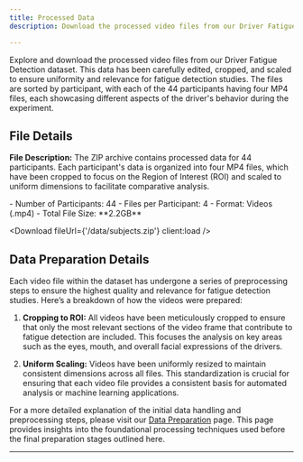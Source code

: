 ```yaml
---
title: Processed Data
description: Download the processed video files from our Driver Fatigue Detection dataset, formatted and ready for analysis.

---
```



Explore and download the processed video files from our Driver Fatigue Detection dataset. This data has been carefully edited, cropped, and scaled to ensure uniformity and relevance for fatigue detection studies. The files are sorted by participant, with each of the 44 participants having four MP4 files, each showcasing different aspects of the driver's behavior during the experiment.

## File Details

**File Description:** The ZIP archive contains processed data for 44 participants. Each participant's data is organized into four MP4 files, which have been cropped to focus on the Region of Interest (ROI) and scaled to uniform dimensions to facilitate comparative analysis.


<Card title="Contents">
    - Number of Participants: 44
    - Files per Participant: 4
    - Format: Videos (.mp4)
    - Total File Size: **2.2GB**
</Card>

<Download fileUrl={'/data/subjects.zip'} client:load />

## Data Preparation Details

Each video file within the dataset has undergone a series of preprocessing steps to ensure the highest quality and relevance for fatigue detection studies. Here’s a breakdown of how the videos were prepared:

1. **Cropping to ROI:** All videos have been meticulously cropped to ensure that only the most relevant sections of the video frame that contribute to fatigue detection are included. This focuses the analysis on key areas such as the eyes, mouth, and overall facial expressions of the drivers.

2. **Uniform Scaling:** Videos have been uniformly resized to maintain consistent dimensions across all files. This standardization is crucial for ensuring that each video file provides a consistent basis for automated analysis or machine learning applications.

For a more detailed explanation of the initial data handling and preprocessing steps, please visit our [Data Preparation](/descriptions/2_data_preprocessing/) page. This page provides insights into the foundational processing techniques used before the final preparation stages outlined here.

---


